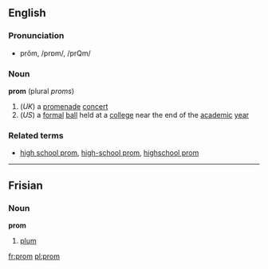 ==English==
===Pronunciation===
*prŏm, /prɒm/, /prQm/

===Noun===
'''prom''' (plural ''proms'')
#(''UK'') a [[promenade]] [[concert]]
#(''US'') a [[formal]] [[ball]] held at a [[college]] near the end of the [[academic]] [[year]]

===Related terms===
*[[high school prom]], [[high-school prom]], [[highschool prom]]

----
==Frisian==
===Noun===
'''prom'''
# [[plum]]
[[fr:prom]]
[[pl:prom]]